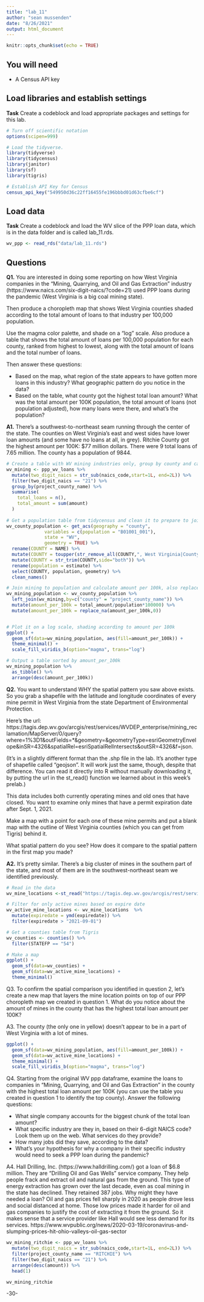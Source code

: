 ```yaml
---
title: "lab_11"
author: "sean mussenden"
date: "8/26/2021"
output: html_document
---
```


```r
knitr::opts_chunk$set(echo = TRUE)
```

## You will need

* A Census API key

## Load libraries and establish settings

**Task** Create a codeblock and load appropriate packages and settings for this lab.

```r
# Turn off scientific notation
options(scipen=999)

# Load the tidyverse.
library(tidyverse)
library(tidycensus)
library(janitor)
library(sf)
library(tigris)

# Establish API Key for Census
census_api_key("549950d36c22ff16455fe196bbbd01d63cfbe6cf")

```

## Load data
**Task** Create a codeblock and load the WV slice of the PPP loan data, which is in the data folder and is called lab_11.rds.

```r
wv_ppp <- read_rds("data/lab_11.rds")

```

## Questions 

**Q1.** You are interested in doing some reporting on how West Virginia companies in the "Mining, Quarrying, and Oil and Gas Extraction" industry (https://www.naics.com/six-digit-naics/?code=21) used PPP loans during the pandemic (West Virginia is a big coal mining state).  

Then produce a choropleth map that shows West Virginia counties shaded according to the total amount of loans to that industry per 100,000 population. 

Use the magma color palette, and shade on a "log" scale. Also produce a table that shows the total amount of loans per 100,000 population for each county, ranked from highest to lowest, along with the total amount of loans and the total number of loans. 

Then answer these questions:

* Based on the map, what region of the state appears to have gotten more loans in this industry? What geographic pattern do you notice in the data?
* Based on the table, what county got the highest total loan amount? What was the total amount per 100K population, the total amount of loans (not population adjusted), how many loans were there, and what's the population?

**A1.** There's a southwest-to-northeast seam running through the center of the state.  The counties on West Virginia's east and west sides have lower loan amounts (and some have no loans at all, in grey). Ritchie County got the highest amount per 100K: $77 million dollars.  There were 9 total loans of 7.65 million. The county has a population of 9844. 
```r

# Create a table with WV mining industries only, group by county and calculate total loans and total amount.
wv_mining <- ppp_wv_loans %>%
  mutate(two_digit_naics = str_sub(naics_code,start=1L, end=2L)) %>%
  filter(two_digit_naics == "21") %>%
  group_by(project_county_name) %>%
  summarise(
    total_loans = n(),
    total_amount = sum(amount)
  )
  
# Get a population table from tidycensus and clean it to prepare to join
wv_county_population <- get_acs(geography = "county",
              variables = c(population = "B01001_001"),
              state = "WV",
              geometry = TRUE) %>%
  rename(COUNTY = NAME) %>%
  mutate(COUNTY = toupper(str_remove_all(COUNTY,", West Virginia|County"))) %>%
  mutate(COUNTY = str_trim(COUNTY,side="both")) %>%
  rename(population = estimate) %>%
  select(COUNTY, population, geometry) %>%
  clean_names()

# Join mining to population and calculate amount per 100k, also replace any nas with 0s.
wv_mining_population <- wv_county_population %>%
  left_join(wv_mining,by=c("county" = "project_county_name")) %>%
  mutate(amount_per_100k = total_amount/population*100000) %>%
  mutate(amount_per_100k = replace_na(amount_per_100k,0)) 


# Plot it on a log scale, shading according to amount per 100k
ggplot() +
  geom_sf(data=wv_mining_population, aes(fill=amount_per_100k)) +
  theme_minimal() + 
  scale_fill_viridis_b(option="magma", trans="log")

# Output a table sorted by amount_per_100k
wv_mining_population %>%
  as_tibble() %>%
  arrange(desc(amount_per_100k))


```

**Q2.** You want to understand WHY the spatial pattern you saw above exists.  So you grab a shapefile with the latitude and longitude coordinates of every mine permit in West Virginia from the state Department of Environmental Protection. 

Here's the url: https://tagis.dep.wv.gov/arcgis/rest/services/WVDEP_enterprise/mining_reclamation/MapServer/0/query?where=1%3D1&outFields=*&geometry=&geometryType=esriGeometryEnvelope&inSR=4326&spatialRel=esriSpatialRelIntersects&outSR=4326&f=json. 

(It's in a slightly different format than the .shp file in the lab. It's another type of shapefile called "geojson".  It will work just the same, though, despite that difference. You can read it directly into R without manually downloading it, by putting the url in the st_read() function we learned about in this week's prelab.) 

This data includes both currently operating mines and old ones that have closed.  You want to examine only mines that have a permit expiration date after Sept. 1, 2021. 

Make a map with a point for each one of these mine permits and put a blank map with the outline of West Virginia counties (which you can get from Tigris) behind it. 

What spatial pattern do you see? How does it compare to the spatial pattern in the first map you made?

**A2.** It's pretty similar.  There's a big cluster of mines in the southern part of the state, and most of them are in the southwest-northeast seam we identified previously.

```r

# Read in the data
wv_mine_locations <-st_read("https://tagis.dep.wv.gov/arcgis/rest/services/WVDEP_enterprise/mining_reclamation/MapServer/0/query?where=1%3D1&outFields=*&geometry=&geometryType=esriGeometryEnvelope&inSR=4326&spatialRel=esriSpatialRelIntersects&outSR=4326&f=json")

# Filter for only active mines based on expire date
wv_active_mine_locations <- wv_mine_locations  %>%
  mutate(expiredate = ymd(expiredate)) %>%
  filter(expiredate > "2021-09-01")

# Get a counties table from Tigris
wv_counties <- counties() %>%
  filter(STATEFP == "54")

# Make a map
ggplot() +
  geom_sf(data=wv_counties) +
  geom_sf(data=wv_active_mine_locations) +
  theme_minimal()

```
Q3. To confirm the spatial comparison you identified in question 2, let's create a new map that layers the mine location points on top of our PPP choropleth map we created in question 1. What do you notice about the amount of mines in the county that has the highest total loan amount per 100K?

A3. The county (the only one in yellow) doesn't appear to be in a part of West Virginia with a lot of mines. 

```r

ggplot() +
  geom_sf(data=wv_mining_population, aes(fill=amount_per_100k)) +
  geom_sf(data=wv_active_mine_locations) +
  theme_minimal() + 
  scale_fill_viridis_b(option="magma", trans="log")

```
Q4. Starting from the original WV ppp dataframe, examine the loans to companies in "Mining, Quarrying, and Oil and Gas Extraction" in the county with the highest total loan amount per 100K (you can use the table you created in question 1 to identify the top county). Answer the following questions:

* What single company accounts for the biggest chunk of the total loan amount? 
* What specific industry are they in, based on their 6-digit NAICS code? Look them up on the web. What services do they provide?
* How many jobs did they save, according to the data?
* What's your hypothesis for why a company in their specific industry would need to seek a PPP loan during the pandemic?

A4. Hall Drilling, Inc. (https://www.halldrilling.com/) got a loan of $6.8 million.  They are "Drilling Oil and Gas Wells" service company.  They help people frack and extract oil and natural gas from the ground. This type of energy extraction has grown over the last decade, even as coal mining in the state has declined. They retained 387 jobs. Why might they have needed a loan? Oil and gas prices fell sharply in 2020 as people drove less and social distanced at home.  Those low prices made it harder for oil and gas companies to justify the cost of extracting it from the ground.  So it makes sense that a service provider like Hall would see less demand for its services. https://www.wvpublic.org/news/2020-03-19/coronavirus-and-slumping-prices-hit-ohio-valleys-oil-gas-sector

```r
wv_mining_ritchie <- ppp_wv_loans %>%
  mutate(two_digit_naics = str_sub(naics_code,start=1L, end=2L)) %>%
  filter(project_county_name == "RITCHIE") %>%
  filter(two_digit_naics == "21") %>%
  arrange(desc(amount)) %>%
  head(1)

wv_mining_ritchie
```

-30-
